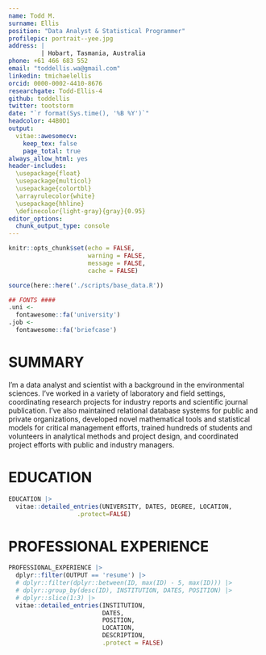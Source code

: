 ```yaml
---
name: Todd M.
surname: Ellis
position: "Data Analyst & Statistical Programmer"
profilepic: portrait--yee.jpg
address: |
         | Hobart, Tasmania, Australia
phone: +61 466 683 552
email: "toddellis.wa@gmail.com"
linkedin: tmichaelellis
orcid: 0000-0002-4410-8676
researchgate: Todd-Ellis-4
github: toddellis
twitter: tootstorm
date: "`r format(Sys.time(), '%B %Y')`"
headcolor: 44B0D1
output: 
  vitae::awesomecv:
    keep_tex: false
    page_total: true
always_allow_html: yes
header-includes:
  \usepackage{float}
  \usepackage{multicol}
  \usepackage{colortbl}
  \arrayrulecolor{white}
  \usepackage{hhline}
  \definecolor{light-gray}{gray}{0.95}
editor_options: 
  chunk_output_type: console
---
```


```r
knitr::opts_chunk$set(echo = FALSE, 
                      warning = FALSE, 
                      message = FALSE,
                      cache = FALSE)

source(here::here('./scripts/base_data.R'))

## FONTS #### 
.uni <-
  fontawesome::fa('university')
.job <-
  fontawesome::fa('briefcase')
```

# SUMMARY

I'm a data analyst and scientist with a background in the environmental sciences. I've worked in a variety of laboratory and field settings, coordinating research projects for industry reports and scientific journal publication. I've also maintained relational database systems for public and private organizations, developed novel mathematical tools and statistical models for critical management efforts, trained hundreds of students and volunteers in analytical methods and project design, and coordinated project efforts with public and industry managers.

# EDUCATION 

```r
EDUCATION |>
  vitae::detailed_entries(UNIVERSITY, DATES, DEGREE, LOCATION,
                   .protect=FALSE)
```

# PROFESSIONAL EXPERIENCE

```r
PROFESSIONAL_EXPERIENCE |>
  dplyr::filter(OUTPUT == 'resume') |>
  # dplyr::filter(dplyr::between(ID, max(ID) - 5, max(ID))) |>
  # dplyr::group_by(desc(ID), INSTITUTION, DATES, POSITION) |>
  # dplyr::slice(1:3) |>
  vitae::detailed_entries(INSTITUTION,
                          DATES,
                          POSITION,
                          LOCATION,
                          DESCRIPTION,
                          .protect = FALSE)
```
